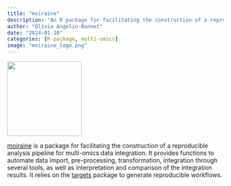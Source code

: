 ```yaml
---
title: "moiraine"
description: "An R package for facilitating the construction of a reproducible analysis pipeline for multi-omics data integration and the comparison of multi-omics integration tools."
author: "Olivia Angelin-Bonnet"
date: "2024-01-10"
categories: [R-package, multi-omics]
image: "moiraine_logo.png"
---
```


![](moiraine_logo.png){width="173"}

[moiraine](https://github.com/Plant-Food-Research-Open/moiraine) is a package for facilitating the construction of a reproducible analysis pipeline for multi-omics data integration. It provides functions to automate data import, pre-processing, transformation, integration through several tools, as well as interpretation and comparison of the integration results. It relies on the [targets](https://books.ropensci.org/targets/) package to generate reproducible workflows.

